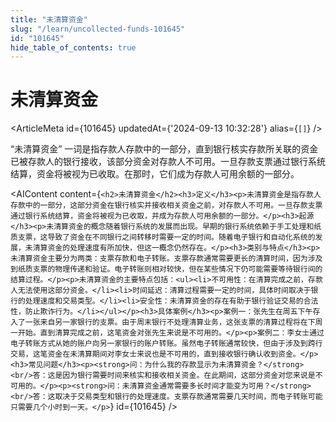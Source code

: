 ```yaml
---
title: "未清算资金"
slug: "/learn/uncollected-funds-101645"
id: "101645"
hide_table_of_contents: true
---
```



# 未清算资金

<ArticleMeta id={101645} updatedAt={'2024-09-13 10:32:28'} alias={`[]`} />
<div className='border-solid border-b border-t-0 my-4 border-[var(--ifm-color-gray-300)]' />

“未清算资金” 一词是指存款人存款中的一部分，直到银行核实存款所关联的资金已被存款人的银行接收，该部分资金对存款人不可用。一旦存款支票通过银行系统结算，资金将被视为已收取。在那时，它们成为存款人可用余额的一部分。

<AIContent content={`<h2>未清算资金</h2><h3>定义</h3><p>未清算资金是指存款人存款中的一部分，这部分资金在银行核实并接收相关资金之前，对存款人不可用。一旦存款支票通过银行系统结算，资金将被视为已收取，并成为存款人可用余额的一部分。</p><h3>起源</h3><p>未清算资金的概念随着银行系统的发展而出现。早期的银行系统依赖于手工处理和纸质支票，这导致了资金在不同银行之间转移时需要一定的时间。随着电子银行和自动化系统的发展，未清算资金的处理速度有所加快，但这一概念仍然存在。</p><h3>类别与特点</h3><p>未清算资金主要分为两类：支票存款和电子转账。支票存款通常需要更长的清算时间，因为涉及到纸质支票的物理传递和验证。电子转账则相对较快，但在某些情况下仍可能需要等待银行间的结算过程。</p><p>未清算资金的主要特点包括：<ul><li>不可用性：在清算完成之前，存款人无法使用这部分资金。</li><li>时间延迟：清算过程需要一定的时间，具体时间取决于银行的处理速度和交易类型。</li><li>安全性：未清算资金的存在有助于银行验证交易的合法性，防止欺诈行为。</li></ul></p><h3>具体案例</h3><p>案例一：张先生在周五下午存入了一张来自另一家银行的支票。由于周末银行不处理清算业务，这张支票的清算过程将在下周一开始。直到清算完成之前，这笔资金对张先生来说是不可用的。</p><p>案例二：李女士通过电子转账方式从她的账户向另一家银行的账户转账。虽然电子转账通常较快，但由于涉及到跨行交易，这笔资金在未清算期间对李女士来说也是不可用的，直到接收银行确认收到资金。</p><h3>常见问题</h3><p><strong>问：为什么我的存款显示为未清算资金？</strong><br/>答：这是因为银行需要时间来核实和接收相关资金。在此期间，这部分资金对您来说是不可用的。</p><p><strong>问：未清算资金通常需要多长时间才能变为可用？</strong><br/>答：这取决于交易类型和银行的处理速度。支票存款通常需要几天时间，而电子转账可能只需要几个小时到一天。</p>`} id={101645} />
